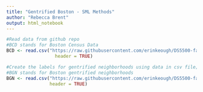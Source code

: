 ```yaml
---
title: "Gentrified Boston - SML Methods"
author: "Rebecca Brent"
output: html_notebook
---
```


```r
#Read data from github repo
#BCD stands for Boston Census Data
BCD <- read.csv("https://raw.githubusercontent.com/erinkeough/DS5500-fall2020-rb-bc-ek-rm/master/census-csv/bos_all.csv",
                  header = TRUE)

#Create the labels for gentrified neighborhoods using data in csv file; stand alone research
#BGN stands for Boston gentrified neighborhoods
BGN <- read.csv("https://raw.githubusercontent.com/erinkeough/DS5500-fall2020-rb-bc-ek-rm/master/Research/GentrifiedNbhds.csv",
                header = TRUE)


```

